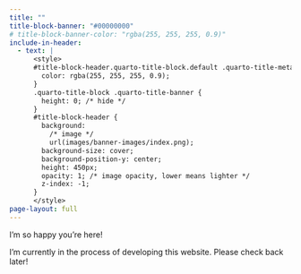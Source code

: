 ```yaml
---
title: ""
title-block-banner: "#00000000"
# title-block-banner-color: "rgba(255, 255, 255, 0.9)"
include-in-header:
  - text: |
      <style>
      #title-block-header.quarto-title-block.default .quarto-title-meta {
        color: rgba(255, 255, 255, 0.9);
      }
      .quarto-title-block .quarto-title-banner {
        height: 0; /* hide */
      }
      #title-block-header {
        background: 
          /* image */ 
          url(images/banner-images/index.png);
        background-size: cover;
        background-position-y: center;
        height: 450px;
        opacity: 1; /* image opacity, lower means lighter */
        z-index: -1;
      }
      </style>
page-layout: full
---
```


<!-- ![](images/banner-images/index.svg) -->

I'm so happy you're here!

I'm currently in the process of developing this website. Please check back later!

